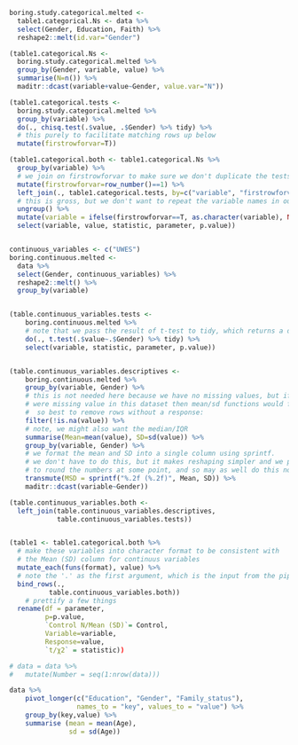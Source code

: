 ```r
boring.study.categorical.melted <-
  table1.categorical.Ns <- data %>%
  select(Gender, Education, Faith) %>%
  reshape2::melt(id.var="Gender")

(table1.categorical.Ns <-
  boring.study.categorical.melted %>%
  group_by(Gender, variable, value) %>%
  summarise(N=n()) %>%
  maditr::dcast(variable+value~Gender, value.var="N"))

(table1.categorical.tests <-
  boring.study.categorical.melted %>%
  group_by(variable) %>%
  do(., chisq.test(.$value, .$Gender) %>% tidy) %>%
  # this purely to facilitate matching rows up below
  mutate(firstrowforvar=T))

(table1.categorical.both <- table1.categorical.Ns %>%
  group_by(variable) %>%
  # we join on firstrowforvar to make sure we don't duplicate the tests
  mutate(firstrowforvar=row_number()==1) %>%
  left_join(., table1.categorical.tests, by=c("variable", "firstrowforvar")) %>%
  # this is gross, but we don't want to repeat the variable names in our table
  ungroup() %>%
  mutate(variable = ifelse(firstrowforvar==T, as.character(variable), NA)) %>%
  select(variable, value, statistic, parameter, p.value))


continuous_variables <- c("UWES")
boring.continuous.melted <-
  data %>%
  select(Gender, continuous_variables) %>%
  reshape2::melt() %>%
  group_by(variable)


(table.continuous_variables.tests <-
    boring.continuous.melted %>%
    # note that we pass the result of t-test to tidy, which returns a dataframe
    do(., t.test(.$value~.$Gender) %>% tidy) %>%
    select(variable, statistic, parameter, p.value))


(table.continuous_variables.descriptives <-
    boring.continuous.melted %>%
    group_by(variable, Gender) %>%
    # this is not needed here because we have no missing values, but if there
    # were missing value in this dataset then mean/sd functions would fail below,
    #  so best to remove rows without a response:
    filter(!is.na(value)) %>%
    # note, we might also want the median/IQR
    summarise(Mean=mean(value), SD=sd(value)) %>%
    group_by(variable, Gender) %>%
    # we format the mean and SD into a single column using sprintf.
    # we don't have to do this, but it makes reshaping simpler and we probably want
    # to round the numbers at some point, and so may as well do this now.
    transmute(MSD = sprintf("%.2f (%.2f)", Mean, SD)) %>%
    maditr::dcast(variable~Gender))

(table.continuous_variables.both <-
  left_join(table.continuous_variables.descriptives,
            table.continuous_variables.tests))


(table1 <- table1.categorical.both %>%
  # make these variables into character format to be consistent with
  # the Mean (SD) column for continuus variables
  mutate_each(funs(format), value) %>%
  # note the '.' as the first argument, which is the input from the pipe
  bind_rows(.,
          table.continuous_variables.both)) 
    # prettify a few things
  rename(df = parameter,
         p=p.value,
         `Control N/Mean (SD)`= Control,
         Variable=variable,
         Response=value,
         `t/χ2` = statistic))

# data = data %>%
#   mutate(Number = seq(1:nrow(data))) 

data %>%
    pivot_longer(c("Education", "Gender", "Family_status"),
                 names_to = "key", values_to = "value") %>%
    group_by(key,value) %>%
    summarise (mean = mean(Age),
               sd = sd(Age)) 
```